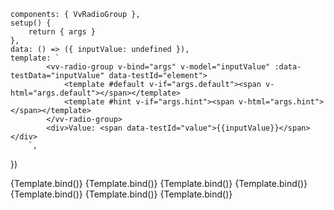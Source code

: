 
<Meta
	title="Components/RadioGroup"
	component={VvRadioGroup}
	args={defaultArgs}
	argTypes={argTypes}
/>

	components: { VvRadioGroup },
	setup() {
		return { args }
	},
	data: () => ({ inputValue: undefined }),
	template: `
            <vv-radio-group v-bind="args" v-model="inputValue" :data-testData="inputValue" data-testId="element">
                <template #default v-if="args.default"><span v-html="args.default"></span></template>
				<template #hint v-if="args.hint"><span v-html="args.hint"></span></template>
            </vv-radio-group>
            <div>Value: <span data-testId="value">{{inputValue}}</span></div> 
        `,
})

<Canvas>
	<Story name="Default" play={defaultTest}>
		{Template.bind()}
	</Story>
</Canvas>

<Canvas>
	<Story
		name="Disabled"
		play={defaultTest}
		args={{ disabled: true }}
		argTypes={{
			disabled: {
				control: {
					disable: true,
				},
			},
		}}
	>
		{Template.bind()}
	</Story>
</Canvas>

<Canvas>
	<Story
		name="Readonly"
		play={defaultTest}
		args={{ readonly: true }}
		argTypes={{
			readonly: {
				control: {
					disable: true,
				},
			},
		}}
	>
		{Template.bind()}
	</Story>
</Canvas>

<Canvas>
	<Story
		name="Vertical"
		play={defaultTest}
		args={{ vertical: true }}
		argTypes={{
			vertical: {
				control: {
					disable: true,
				},
			},
		}}
	>
		{Template.bind()}
	</Story>
</Canvas>

<Canvas>
	<Story
		name="Invalid"
		play={defaultTest}
		args={{ invalid: true, invalidLabel: 'This field is required.' }}
		argTypes={{
			invalid: {
				control: {
					disable: true,
				},
			},
		}}
	>
		{Template.bind()}
	</Story>
</Canvas>

<Canvas>
	<Story
		name="Valid"
		play={defaultTest}
		args={{ valid: true, validLabel: 'Selected response is valid.' }}
		argTypes={{
			valid: {
				control: {
					disable: true,
				},
			},
		}}
	>
		{Template.bind()}
	</Story>
</Canvas>

<Canvas>
	<Story
		name="Hint"
		play={defaultTest}
		args={{ hintLabel: 'Please fill the input above.' }}
		argTypes={{
			hint: {
				control: {
					disable: true,
				},
			},
		}}
	>
		{Template.bind()}
	</Story>
</Canvas>
